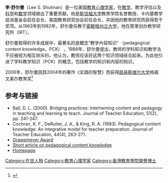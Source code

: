 '''李·舒尔曼'''（Lee S. Shulman）是一位美国[[教育心理学|教育心理学家]]，在[[教学|教学]]、教学评估以及[[科学|科学]]和[[数学|数学]]领域做出了重要贡献。他是[[斯坦福大学|斯坦福大学]]教育学院名誉教授、卡内基教学促进基金会前任会长、美国教育研究协会前任会长，并因他的教育研究而获得若干奖项。从1963年到1982年，舒尔曼任教于[[密歇根州立大学|密歇根州立大学]]，他在那里创办教学研究所（IRT）。

舒尔曼取得的许多成就中，最著名的是概念“教学內容知识” （pedagogical content knowledge，PCK） 。1986年，舒尔曼提出，教师的学科知识和教学法不应被视为相互排斥的，他认为，教师应该将这两个知识领域结合起来。为此他引进了学科教学知识（PCK）的概念，包括教学的知识和内容的知识。

2006年，舒尔曼因其2004年的著作《实践的智慧》而获得[[路易斯维尔大学|路易斯维尔大学]]格威文美尔教育奖<ref name=grawemeyer.org>{{cite web|title=2006- Lee Shulman|url=http://grawemeyer.org/education/previous-winners/2006-lee-shulman.html|deadurl=yes|archiveurl=https://web.archive.org/web/20150610202927/http://grawemeyer.org/education/previous-winners/2006-lee-shulman.html|archivedate=2015-06-10}}</ref> 


==参考与链接== 
*Ball, D. L. (2000). Bridging practices: Intertwining content and pedagogy in teaching and learning to teach. Journal of Teacher Education, 51(2), pp. 241-247.
*Cochran, K. F., DeRuiter, J. A., & King, R. A. (1993). Pedagogical content knowledge: An integrative model for teacher preparation. Journal of Teacher Education, 44(4), 263-271.
* [http://news-service.stanford.edu/news/2005/december7/grawemeyer-120705.html Grawemeyer Award] {{Wayback|url=http://news-service.stanford.edu/news/2005/december7/grawemeyer-120705.html |date=20060905185606 }}
* [https://web.archive.org/web/20070912175131/http://www.intime.uni.edu/model/teacher/teac2summary.html Short article on pedagogical content knowledge]
* [http://www.leeshulman.net/ Homepage] {{Wayback|url=http://www.leeshulman.net/ |date=20201127013010 }}
{{reflist|colwidth=30em}}
[[Category:在世人物|Category:在世人物]]
[[Category:教育心理学家|Category:教育心理学家]]
[[Category:香港教育學院榮譽博士|Category:香港教育學院榮譽博士]]